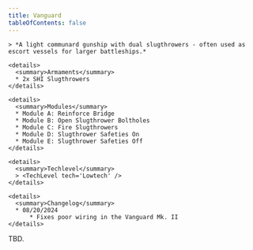 ```yaml
---
title: Vanguard
tableOfContents: false
---
```


<Tabs>

  <TabItem label="Info" icon="information">

    > *A light communard gunship with dual slugthrowers - often used as escort vessels for larger battleships.*

    <details>
      <summary>Armaments</summary>
      * 2x SHI Slugthrowers
    </details>

    <details>
      <summary>Modules</summary>
      * Module A: Reinforce Bridge 
      * Module B: Open Slugthrower Boltholes 
      * Module C: Fire Slugthrowers 
      * Module D: Slugthrower Safeties On 
      * Module E: Slugthrower Safeties Off
    </details>

    <details>
      <summary>Techlevel</summary>
      > <TechLevel tech='Lowtech' />
    </details>

    <details>
      <summary>Changelog</summary>
      * 08/20/2024
          * Fixes poor wiring in the Vanguard Mk. II
    </details>

  </TabItem>

  <TabItem label="Guide" icon="open-book">
    TBD.
  </TabItem>

</Tabs>